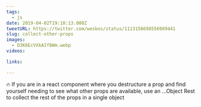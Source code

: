 ```yaml
---
tags:
  - js
date: 2019-04-02T19:10:13.000Z
tweetURL: https://twitter.com/wesbos/status/1113156698556989441
slug: collect-other-props
images:
  - D3K6EcVXkAIf8Wm.webp
videos:

links:

---
```

🔥 If you are in a react component where you destructure a prop and find yourself needing to see what other props are available, use an ...Object Rest to collect the rest of the props in a single object
